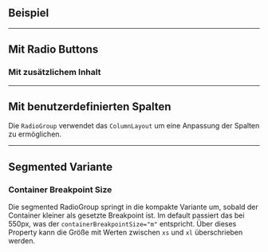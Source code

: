 ## Beispiel

<LiveCodeEditor />

---

## Mit Radio Buttons

<LiveCodeEditor example="buttons" editorCollapsed />

### Mit zusätzlichem Inhalt

<LiveCodeEditor example="content" editorCollapsed />

---

## Mit benutzerdefinierten Spalten

Die `RadioGroup` verwendet das `ColumnLayout` um eine Anpassung der Spalten zu
ermöglichen.

<LiveCodeEditor example="customColumns" editorCollapsed />

---

## Segmented Variante

<LiveCodeEditor example="segmented" editorCollapsed />

### Container Breakpoint Size

Die segmented RadioGroup springt in die kompakte Variante um, sobald der
Container kleiner als gesetzte Breakpoint ist. Im default passiert das bei
550px, was der `containerBreakpointSize="m"` entspricht. Über dieses Property
kann die Größe mit Werten zwischen `xs` und `xl` überschrieben werden.

<LiveCodeEditor example="breakpoints" editorCollapsed />
